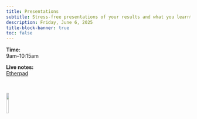 ```yaml
---
title: Presentations
subtitle: Stress-free presentations of your results and what you learnt
description: Friday, June 6, 2025
title-block-banner: true
toc: false
---
```


:::{.topdef}

**Time:** \
9am–10:15am

**Live notes:** \
[Etherpad](https://etherpad.wikimedia.org/p/dhsi25)

:::

<br>

![](/img/logo_dhsi.png){fig-alt="frontlogo" fig-align="center" width="12%"}
